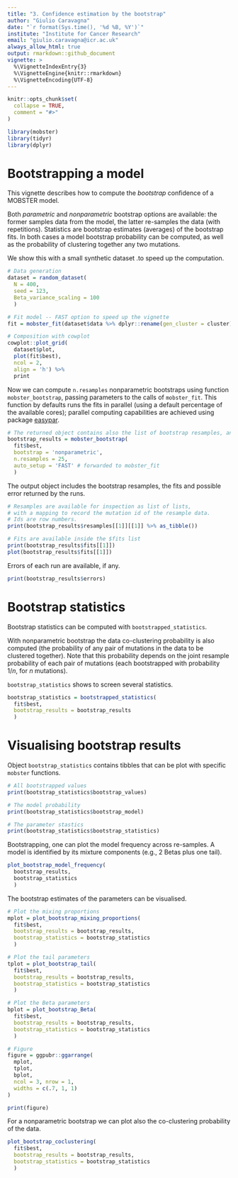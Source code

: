 ```yaml
---
title: "3. Confidence estimation by the bootstrap"
author: "Giulio Caravagna"
date: "`r format(Sys.time(), '%d %B, %Y')`"
institute: "Institute for Cancer Research"
email: "giulio.caravagna@icr.ac.uk"
always_allow_html: true
output: rmarkdown::github_document
vignette: >
  %\VignetteIndexEntry{3}
  %\VignetteEngine{knitr::rmarkdown}
  %\VignetteEncoding{UTF-8}
---
```


```r
knitr::opts_chunk$set(
  collapse = TRUE,
  comment = "#>"
)
```

```r
library(mobster)
library(tidyr)
library(dplyr)
```


# Bootstrapping a model

This vignette describes how to compute the *bootstrap* confidence of a MOBSTER model.


Both *parametric* and *nonparametric* bootstrap options are available: the former samples data from the model, the latter re-samples the data (with repetitions). Statistics are bootstrap estimates (averages) of the bootstrap fits. In both cases a model bootstrap probability can be computed, as well as the probability of clustering together any two mutations.

We show this with a small synthetic dataset .to speed up the computation.
```r
# Data generation
dataset = random_dataset(
  N = 400, 
  seed = 123, 
  Beta_variance_scaling = 100
  )

# Fit model -- FAST option to speed up the vignette
fit = mobster_fit(dataset$data %>% dplyr::rename(gen_cluster = cluster), auto_setup = 'FAST')

# Composition with cowplot
cowplot::plot_grid(
  dataset$plot, 
  plot(fit$best), 
  ncol = 2, 
  align = 'h') %>%
  print
```

Now we can compute `n.resamples` nonparametric bootstraps using function `mobster_bootstrap`, passing parameters to the calls of `mobster_fit`. This function by defaults runs the fits in parallel (using a default percentage of the available cores); parallel computing capabilities are achieved using package [easypar](https://github.com/caravagn/easypar).

```r
# The returned object contains also the list of bootstrap resamples, and the fits.
bootstrap_results = mobster_bootstrap(
  fit$best,
  bootstrap = 'nonparametric',
  n.resamples = 25,
  auto_setup = 'FAST' # forwarded to mobster_fit
  )
```
The output object includes the bootstrap resamples, the fits and possible error returned by the runs.

```r
# Resamples are available for inspection as list of lists, 
# with a mapping to record the mutation id of the resample data.
# Ids are row numbers.
print(bootstrap_results$resamples[[1]][[1]] %>% as_tibble())

# Fits are available inside the $fits list
print(bootstrap_results$fits[[1]])
plot(bootstrap_results$fits[[1]])
```

Errors of each run are available, if any.
```r
print(bootstrap_results$errors)
```


# Bootstrap statistics

Bootstrap statistics can be computed with `bootstrapped_statistics`. 

With nonparametric bootstrap  the data co-clustering probability is also computed (the probability of any pair of mutations in the data to be clustered together). Note that this probability depends on the joint resample probability of each pair of mutations (each bootstrapped with probability $1/n$, for $n$ mutations).

`bootstrap_statistics` shows to screen several statistics.

```r
bootstrap_statistics = bootstrapped_statistics(
  fit$best, 
  bootstrap_results = bootstrap_results
  )
```

# Visualising bootstrap results

Object `bootstrap_statistics` contains tibbles that can be plot with specific `mobster` functions.
```r
# All bootstrapped values
print(bootstrap_statistics$bootstrap_values)

# The model probability
print(bootstrap_statistics$bootstrap_model)

# The parameter stastics
print(bootstrap_statistics$bootstrap_statistics)
```

Bootstrapping, one can plot the model frequency across re-samples. A model is identified by its mixture components (e.g., 2 Betas plus one tail).
```r
plot_bootstrap_model_frequency(
  bootstrap_results, 
  bootstrap_statistics
  )
```

The bootstrap estimates of the parameters can be visualised.
```r
# Plot the mixing proportions
mplot = plot_bootstrap_mixing_proportions(
  fit$best, 
  bootstrap_results = bootstrap_results, 
  bootstrap_statistics = bootstrap_statistics
  )

# Plot the tail parameters
tplot = plot_bootstrap_tail(
  fit$best, 
  bootstrap_results = bootstrap_results, 
  bootstrap_statistics = bootstrap_statistics
  )

# Plot the Beta parameters
bplot = plot_bootstrap_Beta(
  fit$best, 
  bootstrap_results = bootstrap_results, 
  bootstrap_statistics = bootstrap_statistics
  )

# Figure
figure = ggpubr::ggarrange(
  mplot,
  tplot,
  bplot,
  ncol = 3, nrow = 1,
  widths = c(.7, 1, 1)
)

print(figure)
```

For a nonparametric bootstrap we can plot also the co-clustering probability of the data.
```r

plot_bootstrap_coclustering(
  fit$best, 
  bootstrap_results = bootstrap_results, 
  bootstrap_statistics = bootstrap_statistics
  )
```